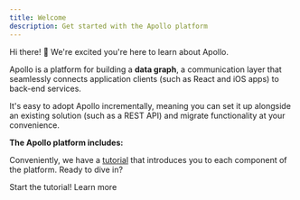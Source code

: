 ```yaml
---
title: Welcome
description: Get started with the Apollo platform
---
```



Hi there! 👋 We're excited you're here to learn about Apollo.

Apollo is a platform for building a **data graph**, a communication layer that seamlessly connects application clients (such as React and iOS apps) to back-end services.

It's easy to adopt Apollo incrementally, meaning you can set it up alongside an existing solution (such as a REST API) and migrate functionality at your convenience.

**The Apollo platform includes:**

<StandaloneDocsetNav />

Conveniently, we have a [tutorial](/tutorial/introduction/) that introduces you to each component of the platform. Ready to dive in?


<ButtonWrapper>
  <ButtonLink size="large" color="branded" to="/tutorial/introduction">
    Start the tutorial!
  </ButtonLink>
  <ButtonLink size="large" to="/intro/platform">
    Learn more
  </ButtonLink>
</ButtonWrapper>
